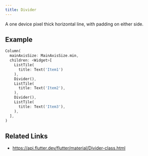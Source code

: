 ```yaml
---
title: Divider
---
```


A one device pixel thick horizontal line, with padding on either side.

## Example

```dart liveslice=Divider
Column(
  mainAxisSize: MainAxisSize.min,
  children: <Widget>[
    ListTile(
      title: Text('Item1')
    ),
    Divider(),
    ListTile(
      title: Text('Item2'),
    ),
    Divider(),
    ListTile(
      title: Text('Item3'),
    ),
  ],
)
```

## Related Links

- https://api.flutter.dev/flutter/material/Divider-class.html
